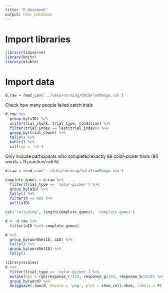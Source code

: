 ```yaml
---
title: "R Notebook"
output: html_notebook
---
```


# Import libraries

```r
library(tidyverse)
library(knitr)
library(xtable)
```

# Import data

```r
d.raw = read_csv('../data/norming/dataFromMongo.csv') 
```
Check how many people failed catch trials

```r
d.raw %>%
  group_by(aID) %>%
  unite(trial_chunk, trial_type, condition) %>%
  filter(trial_index == last(trial_index)) %>%
  group_by(trial_chunk) %>%
  tally() %>%
  kable() %>%
  cat(sep = '\n')
```
Only include participants who completed exactly 89 color-picker trials (80 words + 9 practice/catch)

```r
d.raw = read_csv('../data/norming/dataFromMongo.csv') 

complete_games = d.raw %>%
  filter(trial_type == 'color-picker') %>%
  group_by(aID) %>%
  tally() %>%
  filter(n == 89) %>% 
  pull(aID)

cat('including', length(complete_games), 'complete games')

d <- d.raw %>%
  filter(aID %in% complete_games)

d %>%
  group_by(wordSetID, aID) %>%
  tally() %>%
  group_by(wordSetID) %>%
  tally()
```

```r
library(scales)
d %>%
  filter(trial_type == 'color-picker') %>%
  mutate(hex = rgb(response_r/255, response_g/255, response_b/255)) %>%
  group_by(word) %>%
  do(ggsave(.$word, device = 'png', plot = show_col(.$hex, labels = F)))
```
